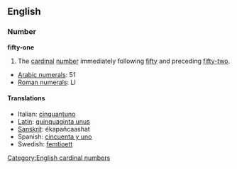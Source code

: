 == English ==
=== Number ===
'''fifty-one'''

#The [[cardinal]] [[number]] immediately following [[fifty]] and preceding [[fifty-two]].

*[[w:Arabic Numerals|Arabic numerals]]: 51
*[[w:Roman numerals|Roman numerals]]: LI
 
====Translations====
*Italian: [[cinquantuno]]
*[[Latin]]: [[quinquaginta unus]]
*[[Sanskrit]]: ékapañcaashat
*Spanish: [[cincuenta y uno]]
*Swedish: [[femtioett]]
[[Category:English cardinal numbers]]